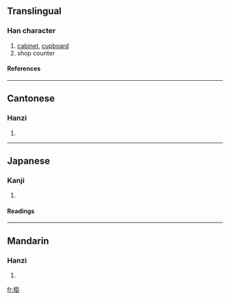 {{see|櫃}}

==Translingual==
===Han character===
{{Han char|rn=75|rad=木|as=05|sn=9|four=4191<sub>7</sub>|canj=木尸尸 (DSS)}}
# [[cabinet]], [[cupboard]]
# shop counter
====References====
{{Han ref|kx=0519.140|dkj=14631|dj=0907.130|hdz=21167.050|uh=67DC|ud=26588|bh=CF40|bd=53056}}

----
==Cantonese==
===Hanzi===
{{yue-hanzi|jyut=|y=geui2}}
# {{defn|Cantonese}}

----
==Japanese==
===Kanji===
{{ja-kanji|grade=|rs=木05}}
# {{defn|Japanese}} 
====Readings====
{{ja-readings|on=[[きょ]] (kyo), [[こ]] (ko), [[く]] (ku)|kun=[[あまだれ]] (amadare)}}

----
==Mandarin==
===Hanzi===
{{cmn-hanzi|tra=櫃|pin=[[gùi]] (gui4), [[jǔ]] (ju3)|wg=chü<sup>3</sup>}}
# {{defn|Mandarin}}

[[fr:柜]]